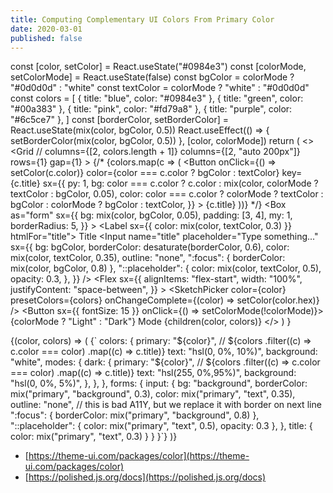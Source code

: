 ```yaml
---
title: Computing Complementary UI Colors From Primary Color
date: 2020-03-01
published: false
---
```



  const [color, setColor] = React.useState("#0984e3")
  const [colorMode, setColorMode] = React.useState(false)
  const bgColor = colorMode ? "#0d0d0d" : "white"
  const textColor = colorMode ? "white" : "#0d0d0d"
  const colors = [
    { title: "blue", color: "#0984e3" },
    { title: "green", color: "#00a383" },
    { title: "pink", color: "#fd79a8" },
    { title: "purple", color: "#6c5ce7" },
  ]
  const [borderColor, setBorderColor] = React.useState(mix(color, bgColor, 0.5))
  React.useEffect(() => {
    setBorderColor(mix(color, bgColor, 0.5))
  }, [color, colorMode])
  return (
    <>
      <Grid
        // columns={[2, colors.length + 1]}
        columns={[2, "auto 200px"]}
        rows={1}
        gap={1}
      >
        {/* {colors.map(c => (
          <Button
            onClick={() => setColor(c.color)}
            color={color === c.color ? bgColor : textColor}
            key={c.title}
            sx={{
              py: 1,
              bg:
                color === c.color
                  ? c.color
                  : mix(color, colorMode ? textColor : bgColor, 0.05),
              color:
                color === c.color
                  ? colorMode
                    ? textColor
                    : bgColor
                  : colorMode
                  ? bgColor
                  : textColor,
            }}
          >
            {c.title}
          </Button>
        ))} */}
      </Grid>
      <Box
        as="form"
        sx={{
          bg: mix(color, bgColor, 0.05),
          padding: [3, 4],
          my: 1,
          borderRadius: 5,
        }}
      >
        <Label sx={{ color: mix(color, textColor, 0.3) }} htmlFor="title">
          Title
        </Label>
        <Input
          name="title"
          placeholder="Type something..."
          sx={{
            bg: bgColor,
            borderColor: desaturate(borderColor, 0.6),
            color: mix(color, textColor, 0.35),
            outline: "none",
            ":focus": { borderColor: mix(color, bgColor, 0.8) },
            "::placeholder": {
              color: mix(color, textColor, 0.5),
              opacity: 0.3,
            },
          }}
        />
      </Box>
      <Flex
        sx={{
          alignItems: "flex-start",
          width: "100%",
          justifyContent: "space-between",
        }}
      >
        <SketchPicker
          color={color}
          presetColors={colors}
          onChangeComplete={(color) => setColor(color.hex)}
        />
        <Button sx={{ fontSize: 15 }} onClick={() => setColorMode(!colorMode)}>
          {colorMode ? "Light" : "Dark"} Mode
        </Button>
      </Flex>
      {children(color, colors)}
    </>
  )
}

<Form>
  {(color, colors) => (
    <CodeBlock className="language-js">
      {`
  colors: {
    primary: "${color}", // ${colors
        .filter((c) => c.color === color)
        .map((c) => c.title)}
    text: "hsl(0, 0%, 10%)",
    background: "white",
    modes: {
      dark: {
        primary: "${color}", // ${colors
        .filter((c) => c.color === color)
        .map((c) => c.title)}
        text: "hsl(255, 0%,95%)",
        background: "hsl(0, 0%, 5%)",
      },
    },
  },
  forms: {
    input: {
      bg: "background",
      borderColor: mix("primary", "background", 0.3),
      color: mix("primary", "text", 0.35),
      outline: "none", // this is bad A11Y, but we replace it with border on next line
      ":focus": { borderColor: mix("primary", "background", 0.8) },
      "::placeholder": {
        color: mix("primary", "text", 0.5),
        opacity: 0.3
      },
    },
    title: {
      color: mix("primary", "text", 0.3)
    }
  }
}`}
    </CodeBlock>
  )}
</Form>

<!-- > Mixes the two provided colors together by calculating the average of each of the RGB components weighted to the first color by the provided weight. -->

- [https://theme-ui.com/packages/color](https://theme-ui.com/packages/color)
- [https://polished.js.org/docs](https://polished.js.org/docs)

<!-- ```js
``` -->
